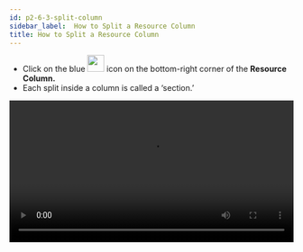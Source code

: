 ```yaml
---
id: p2-6-3-split-column
sidebar_label:  How to Split a Resource Column
title: How to Split a Resource Column
---
```


- Click on the blue <img src="/autographaAssetsV2/how-to/new-module.png" width="30px" alt=""/> icon on the bottom-right corner of the **Resource Column.**
- Each split inside a column is called a ‘section.’

<video controls src="/autographaAssetsV2/how-to/split-column.mov" width="100%" type="video/mov"/>